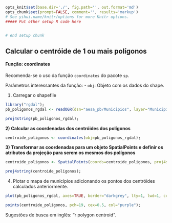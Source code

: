 ```r
opts_knit$set(base.dir='./', fig.path='', out.format='md')
opts_chunk$set(prompt=FALSE, comment='', results='markup')
# See yihui.name/knitr/options for more Knitr options.
##### Put other setup R code here


# end setup chunk
```

## Calcular o centróide de 1 ou mais polígonos

#### Função: coordinates

Recomenda-se o uso da função `coordinates` do pacote `sp`.

Parâmetros interessantes da função: 
- `obj`: Objeto com os dados do shape.

1) Carregar o shapefile
```r
library("rgdal");
pb_poligonos_rgdal <- readOGR(dsn="aesa_pb/Municipios", layer="Municipios", verbose=FALSE, stringsAsFactors=FALSE);

proj4string(pb_poligonos_rgdal);
```

**2) Calcular as coordenadas dos centróides dos polígonos**
```r
centroide_poligonos <- coordinates(obj=pb_poligonos_rgdal);
```

**3) Transformar as coordenadas para um objeto SpatialPoints e definir os atributos da projeção para serem os mesmos dos polígonos**
```r
centroide_poligonos <- SpatialPoints(coords=centroide_poligonos, proj4string=CRS( proj4string(pb_poligonos_rgdal) ) );

proj4string(centroide_poligonos);
```

4) Plotar o mapa de municípios adicionando os pontos dos centróides calculados anteriormente.
```r
plot(pb_poligonos_rgdal, axes=TRUE, border="darkgrey", lty=1, lwd=1, col="white", main="Mapa dos municipios do Estado da Paraiba (Centroides)");

points(centroide_poligonos, pch=19, cex=0.5, col="purple");
```

Sugestões de busca em inglês: "r polygon centroid".
